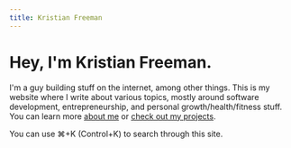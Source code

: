 ```yaml
---
title: Kristian Freeman
---
```


# Hey, I'm Kristian Freeman.

I'm a guy building stuff on the internet, among other things. This is my website where I write about various topics, mostly around software development, entrepreneurship, and personal growth/health/fitness stuff. You can learn more [about me](/about) or [check out my projects](/projects).

<MostPopularTags />

You can use ⌘+K (Control+K) to search through this site.
